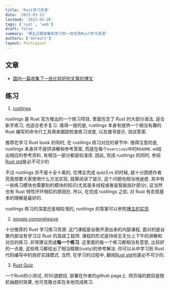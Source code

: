 ```yaml
---
title: 'Rust学习资源'
date: '2023-03-22'
lastmod: '2023-03-26'
tags: ['rust', 'web']
draft: false
summary: '博主近期收集和学习的一些优质Rust学习资源'
authors: ['default']
layout: PostLayout
---
```


## 文章

- [国内一篇收集了一些比较好的文章的博文](https://www.cnblogs.com/dou-fu-gan/p/15846306.html)

## 练习

1. [rustlings](https://github.com/rust-lang/rustlings)

rustlings 是 Rust 官方推出的一个练习项目, 里面包含了 Rust 的大部分语法, 适合新手练习, 也适合老手复习. 值得一提的是, rustlings 本身有提供一个相当有趣的 Rust 编写的命令行工具用来跟踪检查练习进度, 以及搜寻提示, 测试答案.

推荐在学习 Rust book 的同时, 在 rustlings 练习对应的章节中. 值得注意的是, rustlings 本身并不提供讲解和参考答案, 而是在每个`exercises`中的`README.md`给出相应的参考资料, 有相当一部分都是标准库. 因此, 完成 rustlings 的同时, 参阅[Rust std](https://doc.rust-lang.org/std/)是必不可少的

不过 rustlings 并不是十全十美的, 在博主完成 quiz3.rs 的时候, 就十分困惑作者究竟想要大家使用什么方法实现, 就算阅读了提示, 这个问题也相当地迷惑. 其中有一些练习模块也需要别的模块的知识(尤其是多线程或者是智能指针部分), 这当然也有 Rust 特性环环相扣的原因在. 所以, 在完成 rustlings 之前, 对 Rust 有宏观基本的理解是最好的.

rustlings 练习的深度还是相较浅的, rustlings 的答案可以参照[博主的实现](https://github.com/GreedyEchiduna/rustlings/tree/my_answer)

2. [google comprehesive](https://google.github.io/comprehensive-rust/)

十分推荐的 Rust 学习练习资源. 这门课程是谷歌开源出来的内部课程, 面对的是谷歌内部没有学习过 Rust 的高级工程师. 课程的形式是持续五天分上下午的讲解和对应的练习. 非常建议完成**每一个练习**. 这里面的每一个练习都相当有意思, 比较好的一点是, 这些练习都给出了相当精致(rusty)的参考解法. 你可以从中学习到 Rust 代码编写中的良好实践模式. 当然, 在学习的过程中, 翻阅[Rust std](https://doc.rust-lang.org/std/)也是必不可少的.

3. [Rust Quiz](https://github.com/dtolnay/rust-quiz)

一个Rust的小测试, 共50道题目, 部署在作者的github page上. 网页端的题目是随机抽题的效果, 也可克隆仓库在本地完成练习. 
